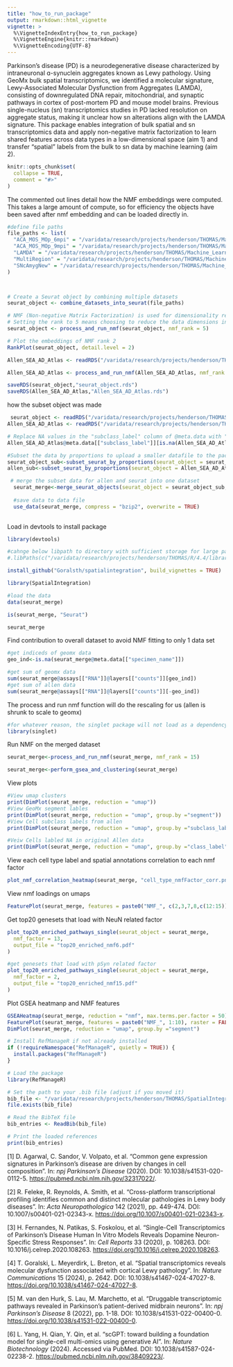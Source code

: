 ```yaml
---
title: "how_to_run_package"
output: rmarkdown::html_vignette
vignette: >
  %\VignetteIndexEntry{how_to_run_package}
  %\VignetteEngine{knitr::rmarkdown}
  %\VignetteEncoding{UTF-8}
---
```



Parkinson’s disease (PD) is a neurodegenerative disease characterized by intraneuronal ɑ-synuclein aggregates known as Lewy pathology. Using GeoMx bulk spatial transcriptomics, we identified a molecular signature, Lewy-Associated Molecular Dysfunction from Aggregates (LAMDA), consisting of downregulated DNA repair, mitochondrial, and synaptic pathways in cortex of post-mortem PD and mouse model brains. Previous single-nucleus (sn) transcriptomics studies in PD lacked resolution on aggregate status, making it unclear how sn alterations align with the LAMDA signature. This package enables integration of bulk spatial and sn transcriptomics data and apply non-negative matrix factorization to learn shared features across data types in a low-dimensional space (aim 1) and transfer “spatial” labels from the bulk to sn data by machine learning (aim 2).


```r
knitr::opts_chunk$set(
  collapse = TRUE,
  comment = "#>"
)
```


The commented out lines detail how the NMF embeddings were computed. This takes a large amount of compute, so for efficiency the objects have been saved after nmf embedding and can be loaded directly in.

```r

#define file paths
file_paths <- list(
  "ACA_MOS_MOp_6mpi" = "/varidata/research/projects/henderson/THOMAS/Machine_Learning_For_Bioinformatics_Project/target_data_ACA_MOS_MOp_6mpi.RDS",
  "ACA_MOS_MOp_9mpi" = "/varidata/research/projects/henderson/THOMAS/Machine_Learning_For_Bioinformatics_Project/target_data_ACA_MOS_MOp_9mpi.RDS",
  "LAMDA" = "/varidata/research/projects/henderson/THOMAS/Machine_Learning_For_Bioinformatics_Project/target_data_LAMDA.RDS",
  "MultiRegion" = "/varidata/research/projects/henderson/THOMAS/Machine_Learning_For_Bioinformatics_Project/target_data_MultiRegion.RDS",
  "SNcAmygNew" = "/varidata/research/projects/henderson/THOMAS/Machine_Learning_For_Bioinformatics_Project/target_data_SNcAmygNew.RDS"
)



# Create a Seurat object by combining multiple datasets
seurat_object <- combine_datasets_into_seurat(file_paths)


```

```r
# NMF (Non-negative Matrix Factorization) is used for dimensionality reduction
# Setting the rank to 5 means choosing to reduce the data dimensions into 5 factors/components, which will each capture a distinct pattern within the data to explain variability in the original dataset
seurat_object <- process_and_run_nmf(seurat_object, nmf_rank = 5)

# Plot the embeddings of NMF rank 2 
RankPlot(seurat_object, detail.level = 2)
```


```r

Allen_SEA_AD_Atlas <- readRDS("/varidata/research/projects/henderson/THOMAS/Machine_Learning_For_Bioinformatics_Project/Reference_MTG_RNAseq_all-nuclei.2022-06-07.rds")

```
 
 
 
```r
Allen_SEA_AD_Atlas <- process_and_run_nmf(Allen_SEA_AD_Atlas, nmf_rank = 5)
```


```r
saveRDS(seurat_object,"seurat_object.rds")
saveRDS(Allen_SEA_AD_Atlas,"Allen_SEA_AD_Atlas.rds")
```


how the subset object was made
```r

 seurat_object <- readRDS("/varidata/research/projects/henderson/THOMAS/SpatialIntegration/SpatialIntegration/seurat_object.rds")
Allen_SEA_AD_Atlas <- readRDS("/varidata/research/projects/henderson/THOMAS/SpatialIntegration/SpatialIntegration/Allen_SEA_AD_Atlas.rds")

# Replace NA values in the "subclass_label" column of @meta.data with "NA"
Allen_SEA_AD_Atlas@meta.data[["subclass_label"]][is.na(Allen_SEA_AD_Atlas@meta.data[["subclass_label"]])] <- "NotLabled"

```

```r
#Subset the data by proportions to upload a smaller datafile to the package
seurat_object_sub<-subset_seurat_by_proportions(seurat_object = seurat_object, cell_type_col="segment", 500)
allen_sub<-subset_seurat_by_proportions(seurat_object = Allen_SEA_AD_Atlas, cell_type_col="subclass_label", 6000)

```

```r
 # merge the subset data for allen and seurat into one dataset
  seurat_merge<-merge_seurat_objects(seurat_object = seurat_object_sub, allen_sub)
 
  #save data to data file
  use_data(seurat_merge, compress = "bzip2", overwrite = TRUE)
 
```


Load in devtools to install package
```r

library(devtools)

```


```r
#cahnge below libpath to directory with sufficient storage for large packages on an HPC environment
#.libPaths(c("/varidata/research/projects/henderson/THOMAS/R/4.4/library", .libPaths()))

install_github("Goralsth/spatialintegration", build_vignettes = TRUE)

library(SpatialIntegration)

```


```r

#load the data
data(seurat_merge)

```

```r
is(seurat_merge, "Seurat")

seurat_merge
```


Find contribution to overall dataset to avoid NMF fitting to only 1 data set
```r
#get indiceds of geomx data
geo_ind<-is.na(seurat_merge@meta.data[["specimen_name"]])

#get sum of geomx data
sum(seurat_merge@assays[["RNA"]]@layers[["counts"]][geo_ind])
#get sum of allen data
sum(seurat_merge@assays[["RNA"]]@layers[["counts"]][-geo_ind])

```

The process and run nmf function will do the rescaling for us (allen is shrunk to scale to geomx)


```r

#for whatever reason, the singlet package will not load as a dependency, so load it here
library(singlet)
```


Run NMF on the merged dataset
```r

seurat_merge<-process_and_run_nmf(seurat_merge, nmf_rank = 15)

```


```r


seurat_merge<-perform_gsea_and_clustering(seurat_merge)


```

View plots
```r
#View umap clusters
print(DimPlot(seurat_merge, reduction = "umap"))
#View GeoMx segment lables
print(DimPlot(seurat_merge, reduction = "umap", group.by ="segment"))
#View Cell subclass labels from allen
print(DimPlot(seurat_merge, reduction = "umap", group.by ="subclass_label"))

#Veiw Cells labled NA in original Allen data
print(DimPlot(seurat_merge, reduction = "umap", group.by ="class_label"))
```

View each cell type label and spatial annotations correlation to each nmf factor
```r
plot_nmf_correlation_heatmap(seurat_merge, "cell_type_nmfFactor_corr.png")
```


View nmf loadings on umaps
```r
FeaturePlot(seurat_merge, features = paste0("NMF_", c(2,3,7,8,c(12:15))), raster = FALSE)

```



Get top20 genesets that load with NeuN related factor
```r
plot_top20_enriched_pathways_single(seurat_object = seurat_merge,
  nmf_factor = 13,
  output_file = "top20_enriched_nmf6.pdf"
)

#get genesets that load with pSyn related factor
plot_top20_enriched_pathways_single(seurat_object = seurat_merge,
  nmf_factor = 2,
  output_file = "top20_enriched_nmf15.pdf"
)


```


Plot GSEA heatmanp and NMF features
```r

GSEAHeatmap(seurat_merge, reduction = "nmf", max.terms.per.factor = 50)
FeaturePlot(seurat_merge, features = paste0("NMF_", 1:10), raster = FALSE)
DimPlot(seurat_merge, reduction = "umap", group.by ="segment")
```



```r
# Install RefManageR if not already installed
if (!requireNamespace("RefManageR", quietly = TRUE)) {
  install.packages("RefManageR")
}

# Load the package
library(RefManageR)

# Set the path to your .bib file (adjust if you moved it)
bib_file <- "/varidata/research/projects/henderson/THOMAS/SpatialIntegration/SpatialIntegration/references.bib"  
file.exists(bib_file)

# Read the BibTeX file
bib_entries <- ReadBib(bib_file)

# Print the loaded references
print(bib_entries)

```


[1] D. Agarwal, C. Sandor, V. Volpato, et al. “Common gene expression
signatures in Parkinson’s disease are driven by changes in cell composition”.
In: _npj Parkinson's Disease_ (2020). DOI: 10.1038/s41531-020-0112-5.
<https://pubmed.ncbi.nlm.nih.gov/32317022/>.

[2] R. Feleke, R. Reynolds, A. Smith, et al. “Cross-platform transcriptional
profiling identifies common and distinct molecular pathologies in Lewy body
diseases”. In: _Acta Neuropathologica_ 142 (2021), pp. 449-474. DOI:
10.1007/s00401-021-02343-x. <https://doi.org/10.1007/s00401-021-02343-x>.

[3] H. Fernandes, N. Patikas, S. Foskolou, et al. “Single-Cell Transcriptomics
of Parkinson’s Disease Human In Vitro Models Reveals Dopamine Neuron-Specific
Stress Responses”. In: _Cell Reports_ 33 (2020), p. 108263. DOI:
10.1016/j.celrep.2020.108263. <https://doi.org/10.1016/j.celrep.2020.108263>.

[4] T. Goralski, L. Meyerdirk, L. Breton, et al. “Spatial transcriptomics
reveals molecular dysfunction associated with cortical Lewy pathology”. In:
_Nature Communications_ 15 (2024), p. 2642. DOI: 10.1038/s41467-024-47027-8.
<https://doi.org/10.1038/s41467-024-47027-8>.

[5] M. van den Hurk, S. Lau, M. Marchetto, et al. “Druggable transcriptomic
pathways revealed in Parkinson’s patient-derived midbrain neurons”. In: _npj
Parkinson's Disease_ 8 (2022), pp. 1-18. DOI: 10.1038/s41531-022-00400-0.
<https://doi.org/10.1038/s41531-022-00400-0>.

[6] L. Yang, H. Qian, Y. Qin, et al. “scGPT: toward building a foundation model
for single-cell multi-omics using generative AI”. In: _Nature Biotechnology_
(2024). Accessed via PubMed. DOI: 10.1038/s41587-024-02238-2.
<https://pubmed.ncbi.nlm.nih.gov/38409223/>.







